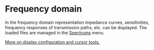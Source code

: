 # Frequency domain

In the frequency domain representation impedance curves, sensitivities, frequency responses of transmission paths, etc. can be displayed. The loaded files are managed in the [Spectrums](/en/help/time-signalsspectrums/) menu.

[More on display configuration and cursor tools.](/en/help/domain/winmf-display)